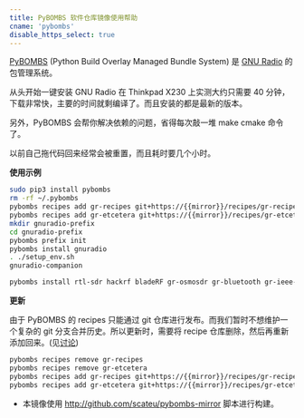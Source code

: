 ```yaml
---
title: PyBOMBS 软件仓库镜像使用帮助
cname: 'pybombs'
disable_https_select: true
---
```


[PyBOMBS](http://gnuradio.org/redmine/projects/pybombs/wiki) (Python Build Overlay Managed Bundle System) 是 [GNU Radio](http://gnuradio.org/) 的包管理系统。

从头开始一键安装 GNU Radio 在 Thinkpad X230 上实测大约只需要 40 分钟，下载非常快，主要的时间就剩编译了。而且安装的都是最新的版本。

另外，PyBOMBS 会帮你解决依赖的问题，省得每次敲一堆 make cmake 命令了。

以前自己拖代码回来经常会被重置，而且耗时要几个小时。


**使用示例**

<CodeBlock>

```bash
sudo pip3 install pybombs
rm -rf ~/.pybombs
pybombs recipes add gr-recipes git+https://{{mirror}}/recipes/gr-recipes.git
pybombs recipes add gr-etcetera git+https://{{mirror}}/recipes/gr-etcetera.git
mkdir gnuradio-prefix
cd gnuradio-prefix
pybombs prefix init
pybombs install gnuradio
. ./setup_env.sh
gnuradio-companion

pybombs install rtl-sdr hackrf bladeRF gr-osmosdr gr-bluetooth gr-ieee-80211
```

</CodeBlock>

**更新**

由于 PyBOMBS 的 recipes 只能通过 git 仓库进行发布。而我们暂时不想维护一个复杂的 git 分支合并历史。所以更新时，需要将 recipe 仓库删除，然后再重新添加回来。(见[讨论](http://lists.gnu.org/archive/html/discuss-gnuradio/2016-06/msg00170.html))

<CodeBlock>

```bash
pybombs recipes remove gr-recipes
pybombs recipes remove gr-etcetera
pybombs recipes add gr-recipes git+https://{{mirror}}/recipes/gr-recipes.git
pybombs recipes add gr-etcetera git+https://{{mirror}}/recipes/gr-etcetera.git
```

</CodeBlock>

 - 本镜像使用 http://github.com/scateu/pybombs-mirror 脚本进行构建。
